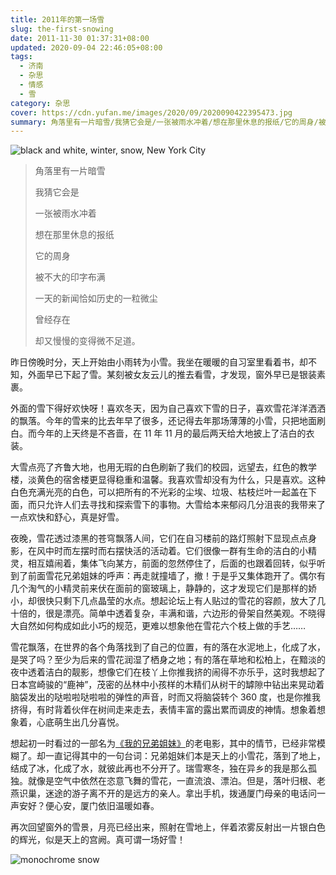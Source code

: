 ```yaml
---
title: 2011年的第一场雪
slug: the-first-snowing
date: 2011-11-30 01:37:31+08:00
updated: 2020-09-04 22:46:05+08:00
tags:
  - 济南
  - 杂思
  - 情感
  - 雪
category: 杂思
cover: https://cdn.yufan.me/images/2020/09/2020090422395473.jpg
summary: 角落里有一片暗雪/我猜它会是/一张被雨水冲着/想在那里休息的报纸/它的周身/被不大的印字布满/一天的新闻恰如历史的一粒微尘/曾经存在/却又慢慢的变得微不足道。
---
```


![black and white, winter, snow, New York City](https://cdn.yufan.me/images/2020/09/2020090422361856.jpg)

<MusicPlayer id={31446197} />

> 角落里有一片暗雪
>
> 我猜它会是
>
> 一张被雨水冲着
>
> 想在那里休息的报纸
>
> 它的周身
>
> 被不大的印字布满
>
> 一天的新闻恰如历史的一粒微尘
>
> 曾经存在
>
> 却又慢慢的变得微不足道。

昨日傍晚时分，天上开始由小雨转为小雪。我坐在暖暖的自习室里看着书，却不知，外面早已下起了雪。某刻被女友云儿的推去看雪，才发现，窗外早已是银装素裹。

外面的雪下得好欢快呀！喜欢冬天，因为自己喜欢下雪的日子，喜欢雪花洋洋洒洒的飘落。今年的雪来的比去年早了很多，还记得去年那场薄薄的小雪，只把地面刷白。而今年的上天终是不吝啬，在 11 年 11 月的最后两天给大地披上了洁白的衣装。

大雪点亮了齐鲁大地，也用无瑕的白色刷新了我们的校园，远望去，红色的教学楼，淡黄色的宿舍楼更显得稳重和温馨。我喜欢雪却没有为什么，只是喜欢。这种白色充满光亮的白色，可以把所有的不光彩的尘埃、垃圾、枯枝烂叶一起盖在下面，而只允许人们去寻找和探索雪下的事物。大雪给本来郁闷几分沮丧的我带来了一点欢快和舒心，真是好雪。

夜晚，雪花透过漆黑的苍穹飘落人间，它们在自习楼前的路灯照射下显现点点身影，在风中时而左摆时而右摆快活的活动着。它们很像一群有生命的洁白的小精灵，相互嬉闹着，集体飞向某方，前面的忽然停住了，后面的也跟着回转，似乎听到了前面雪花兄弟姐妹的呼声：再走就撞墙了，撤！于是乎又集体跑开了。偶尔有几个淘气的小精灵前来伏在面前的窗玻璃上，静静的，这才发现它们是那样的娇小，却很快只剩下几点晶莹的水点。想起论坛上有人贴过的雪花的容颜，放大了几十倍的，很是漂亮。简单中透着复杂，丰满和谐，六边形的骨架自然美观。不晓得大自然如何构成如此小巧的规范，更难以想象他在雪花六个枝上做的手艺……

雪花飘落，在世界的各个角落找到了自己的位置，有的落在水泥地上，化成了水，是哭了吗？至少为后来的雪花润湿了栖身之地；有的落在草地和松柏上，在黯淡的夜中透着洁白的靓影，想像它们在枝丫上你推我挤的闹得不亦乐乎，这时我想起了日本宫崎骏的“鹿神”，茂密的丛林中小孩样的木精们从树干的罅隙中钻出来晃动着脑袋发出的哒啦啦哒啦啦的弹性的声音，时而又将脑袋转个 360 度，也是你推我挤得，有时背着伙伴在树间走来走去，表情丰富的露出累而调皮的神情。想象着想象着，心底萌生出几分喜悦。

想起初一时看过的一部名为[《我的兄弟姐妹》](https://movie.douban.com/subject/1316513/)的老电影，其中的情节，已经非常模糊了。却一直记得其中的一句台词：兄弟姐妹们本是天上的小雪花，落到了地上，结成了冰，化成了水，就彼此再也不分开了。瑞雪寒冬，独在异乡的我是那么孤独。就像是空气中依然在恣意飞舞的雪花，一直流浪、漂泊。但是，落叶归根、老燕识巢，迷途的游子离不开的是远方的亲人。拿出手机，拨通厦门母亲的电话问一声安好？便心安，厦门依旧温暖如春。

再次回望窗外的雪景，月亮已经出来，照射在雪地上，伴着浓雾反射出一片银白色的辉光，似是天上的宫阙。真可谓一场好雪！

![monochrome snow](https://cdn.yufan.me/images/2020/09/2020090422454021.jpg)
